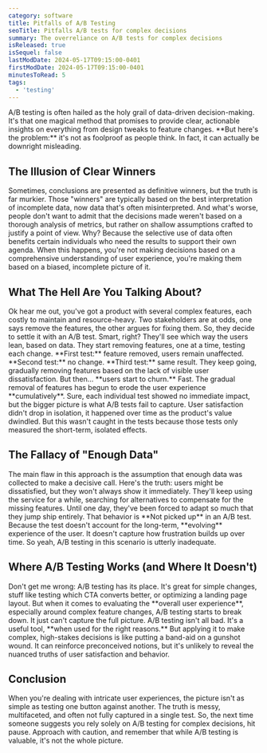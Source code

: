 ```yaml
---
category: software
title: Pitfalls of A/B Testing
seoTitle: Pitfalls A/B tests for complex decisions
summary: The overreliance on A/B tests for complex decisions
isReleased: true
isSequel: false
lastModDate: 2024-05-17T09:15:00-0401
firstModDate: 2024-05-17T09:15:00-0401
minutesToRead: 5
tags:
  - 'testing'
---
```


<C>
A/B testing is often hailed as the holy grail of data-driven decision-making. It's that one magical method that promises to provide clear, actionable insights on everything from design tweaks to feature changes. **But here's the problem:** it's not as foolproof as people think. In fact, it can actually be downright misleading.
</C>

<H2>The Illusion of Clear Winners</H2>
<C>
Sometimes, conclusions are presented as definitive winners, but the truth is far murkier. Those "winners" are typically based on the best interpretation of incomplete data, now data that's often misinterpreted. And what's worse, people don't want to admit that the decisions made weren't based on a thorough analysis of metrics, but rather on shallow assumptions crafted to justify a point of view.
</C>

<C>
Why? Because the selective use of data often benefits certain individuals who need the results to support their own agenda. When this happens, you're not making decisions based on a comprehensive understanding of user experience, you're making them based on a biased, incomplete picture of it.
</C>

<H2>What The Hell Are You Talking About?</H2>
<C>
Ok hear me out, you've got a product with several complex features, each costly to maintain and resource-heavy. Two stakeholders are at odds, one says remove the features, the other argues for fixing them. So, they decide to settle it with an A/B test. Smart, right? They'll see which way the users lean, based on data.
</C>

<C>
They start removing features, one at a time, testing each change. **First test:** feature removed, users remain unaffected. **Second test:** no change. **Third test:** same result. They keep going, gradually removing features based on the lack of visible user dissatisfaction.
</C>

<C>
But then… **users start to churn.** Fast. The gradual removal of features has begun to erode the user experience **cumulatively**. Sure, each individual test showed no immediate impact, but the bigger picture is what A/B tests fail to capture. User satisfaction didn't drop in isolation, it happened over time as the product's value dwindled. But this wasn't caught in the tests because those tests only measured the short-term, isolated effects.
</C>

<H2>The Fallacy of "Enough Data"</H2>
<C>
The main flaw in this approach is the assumption that enough data was collected to make a decisive call. Here's the truth: users might be dissatisfied, but they won't always show it immediately. They'll keep using the service for a while, searching for alternatives to compensate for the missing features. Until one day, they've been forced to adapt so much that they jump ship entirely.
</C>

<C>
That behavior is **Not picked up** in an A/B test. Because the test doesn't account for the long-term, **evolving** experience of the user. It doesn't capture how frustration builds up over time. So yeah, A/B testing in this scenario is utterly inadequate.
</C>

<H2>Where A/B Testing Works (and Where It Doesn't)</H2>
<C>
Don't get me wrong: A/B testing has its place. It's great for simple changes, stuff like testing which CTA converts better, or optimizing a landing page layout. But when it comes to evaluating the **overall user experience**, especially around complex feature changes, A/B testing starts to break down. It just can't capture the full picture.
</C>

<C>
A/B testing isn't all bad. It's a useful tool, **when used for the right reasons.** But applying it to make complex, high-stakes decisions is like putting a band-aid on a gunshot wound. It can reinforce preconceived notions, but it's unlikely to reveal the nuanced truths of user satisfaction and behavior.
</C>

<H2>Conclusion</H2>
<C>
When you're dealing with intricate user experiences, the picture isn't as simple as testing one button against another. The truth is messy, multifaceted, and often not fully captured in a single test.
</C>

<C>
So, the next time someone suggests you rely solely on A/B testing for complex decisions, hit pause. Approach with caution, and remember that while A/B testing is valuable, it's not the whole picture.
</C>

